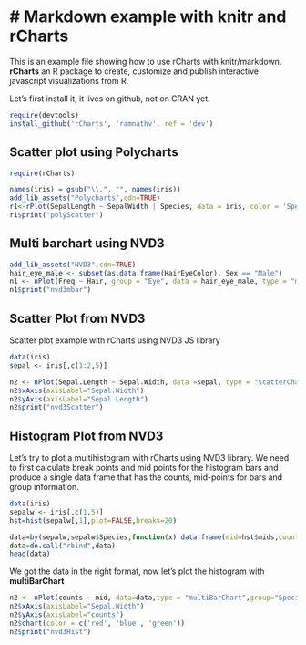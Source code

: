 # Markdown example with knitr and rCharts
===========================================
This is an example file showing how to use rCharts with knitr/markdown. **rCharts** an R package to create, customize and publish interactive javascript visualizations from R.

Let's first install it, it lives on github, not on CRAN yet.
```r
require(devtools)
install_github('rCharts', 'ramnathv', ref = 'dev')
```


## Scatter plot using Polycharts

```r
require(rCharts)

names(iris) = gsub("\\.", "", names(iris))
add_lib_assets("Polycharts",cdn=TRUE)
r1<-rPlot(SepalLength ~ SepalWidth | Species, data = iris, color = 'Species', type = 'point')
r1$print("polyScatter")
```

## Multi barchart using NVD3
```r
add_lib_assets("NVD3",cdn=TRUE)
hair_eye_male <- subset(as.data.frame(HairEyeColor), Sex == "Male")
n1 <- nPlot(Freq ~ Hair, group = "Eye", data = hair_eye_male, type = "multiBarChart")
n1$print("nvd3mbar")
```


## Scatter Plot from NVD3
Scatter plot example with rCharts using NVD3 JS library
```r
data(iris)
sepal <- iris[,c(1:2,5)]

n2 <- nPlot(Sepal.Length ~ Sepal.Width, data =sepal, type = "scatterChart",group="Species")
n2$xAxis(axisLabel="Sepal.Width")
n2$yAxis(axisLabel="Sepal.Length")
n2$print("nvd3Scatter")

```

## Histogram Plot from NVD3
Let's try to plot a multihistogram with rCharts using NVD3 library. We need to first calculate break points and mid points for the histogram bars and produce a single data frame that has the counts, mid-points for bars and group information.
```r
data(iris)
sepalw <- iris[,c(1,5)]
hst=hist(sepalw[,1],plot=FALSE,breaks=20)

data=by(sepalw,sepalw$Species,function(x) data.frame(mid=hst$mids,counts=hist(x[,1],breaks=hst$breaks,plot=FALSE)$counts,Species=rep(x[1,2],length(hst$breaks)-1) )  )
data=do.call("rbind",data)
head(data)
```
We got the data in the right format, now let's plot the histogram with **multiBarChart**
```r
n2 <- nPlot(counts ~ mid, data=data,type = "multiBarChart",group="Species")
n2$xAxis(axisLabel="Sepal.Width")
n2$yAxis(axisLabel="counts")
n2$chart(color = c('red', 'blue', 'green'))
n2$print("nvd3Hist")

```
